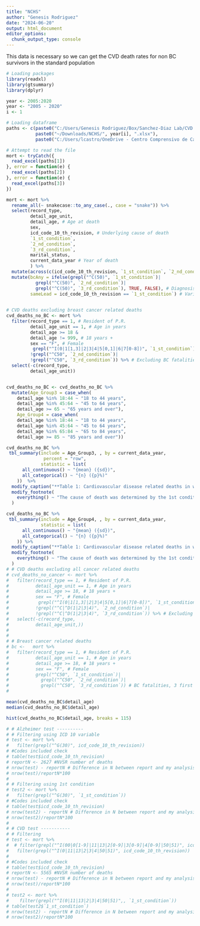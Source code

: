```yaml
---
title: "NCHS"
author: "Genesis Rodriguez"
date: "2024-06-20"
output: html_document
editor_options: 
  chunk_output_type: console
---
```


This data is necessary so we can get the CVD death rates for non BC survivors
in the standard population

```r
# Loading packages
library(readxl)
library(gtsummary)
library(dplyr)

```

```r

year <- 2005:2020
year <- "2005 - 2020"
i <- 1

# Loading dataframe
paths <- c(paste0("C:/Users/Genesis Rodriguez/Box/Sanchez-Diaz Lab/CVD and BC/Defunciones/NCHS/Procesadas/Listas/", year[i], ".xlsx"),
           paste0("~/Downloads/NCHS/", year[i], ".xlsx"),
           paste0("C:/Users/lcastro/OneDrive - Centro Comprensivo de Cancer UPR/projects_shared/BBC/Project_Dra. Carola/Data/NCHS/", year[i], ".xlsx"))

# Attempt to read the file
mort <- tryCatch({
  read_excel(paths[1])
}, error = function(e) {
  read_excel(paths[2])
}, error = function(e) {
  read_excel(paths[3])
})

mort <- mort %>%
  rename_all(~ snakecase::to_any_case(., case = "snake")) %>% 
  select(record_type,
         detail_age_unit, 
         detail_age, # Age at death
         sex,
         icd_code_10_th_revision, # Underlying cause of death
         `1_st_condition`,
         `2_nd_condition`,
         `3_rd_condition`,
         marital_status,
         current_data_year # Year of death
         ) %>% 
  mutate(across(c(icd_code_10_th_revision, `1_st_condition`, `2_nd_condition`, `3_rd_condition`), ~ sub("^(.{3})(.)", "\\1.\\2", .))) %>% # Insert a period after the third character for any 4-character string in `1_st_condition`
  mutate(bcAny = ifelse(grepl("^C(50)", `1_st_condition`)|
           grepl("^C(50)", `2_nd_condition`)|
           grepl("^C(50)", `3_rd_condition`), TRUE, FALSE), # Diagnosis in any level
         sameLead = icd_code_10_th_revision == `1_st_condition`) # Variable that checks if ICD 10 and 1st Condition are the same
         
```


```r

# CVD deaths excluding breast cancer related deaths
cvd_deaths_no_BC <- mort %>%
  filter(record_type == 1, # Resident of P.R.
         detail_age_unit == 1, # Age in years
         detail_age >= 18 &
         detail_age != 999, # 18 years +
         sex == "F", # Female
          grepl("^I(0|1[1,3]|2|3|4|5[0,1]|6|7[0-8])", `1_st_condition`), # CVD fatalities
         !grepl("^C50", `2_nd_condition`)|
         !grepl("^C50", `3_rd_condition`)) %>% # Excluding BC fatalities 
  select(-c(record_type,
         detail_age_unit))


cvd_deaths_no_BC <- cvd_deaths_no_BC %>%
  mutate(Age_Group3 = case_when(
    detail_age %in% 18:44 ~ "18 to 44 years",
    detail_age %in% 45:64 ~ "45 to 64 years",
    detail_age >= 65 ~ "65 years and over"),
    Age_Group4 = case_when(
    detail_age %in% 18:44 ~ "18 to 44 years",
    detail_age %in% 45:64 ~ "45 to 64 years",
    detail_age %in% 65:84 ~ "65 to 84 years",
    detail_age >= 85 ~ "85 years and over"))

cvd_deaths_no_BC %>%
 tbl_summary(include = Age_Group3, , by = current_data_year,
              percent = "row",
             statistic = list(
      all_continuous() ~ "{mean} ({sd})",
      all_categorical() ~ "{n} ({p}%)"
    ))  %>%
  modify_caption("**Table 1: Cardiovascular disease related deaths in women who resided in Puerto Rico by age group**") %>%
  modify_footnote(
    everything() ~ "The cause of death was determined by the 1st condition identified in the death certificate."
  )

cvd_deaths_no_BC %>%
 tbl_summary(include = Age_Group4, , by = current_data_year,
             statistic = list(
      all_continuous() ~ "{mean} ({sd})",
      all_categorical() ~ "{n} ({p}%)"
    )) %>%
  modify_caption("**Table 1: Cardiovascular disease related deaths in women who resided in Puerto Rico by age group**") %>%
  modify_footnote(
    everything() ~ "The cause of death was determined by the 1st condition identified in the death certificate."
  )
# # CVD deaths excluding all cancer related deaths
# cvd_deaths_no_cancer <- mort %>%
#   filter(record_type == 1, # Resident of P.R.
#          detail_age_unit == 1, # Age in years
#          detail_age >= 18, # 18 years +
#          sex == "F", # Female
#           grepl("^I(0|1[1,3]|2|3|4|5[0,1]|6|7[0-8])", `1_st_condition`),
#          !grepl("^C|^D(1|2|3|4)", `2_nd_condition`)|
#          !grepl("^C|^D(1|2|3|4)", `3_rd_condition`)) %>% # Excluding cancer fatalities. Neoplasms: C00-D49
#   select(-c(record_type,
#          detail_age_unit,))
# 
# 
# # Breast cancer related deaths
# bc <-   mort %>%
#   filter(record_type == 1, # Resident of P.R.
#          detail_age_unit == 1, # Age in years
#          detail_age >= 18, # 18 years +
#          sex == "F", # Female
#          grepl("^C50", `1_st_condition`)|
#            grepl("^C50", `2_nd_condition`)|
#            grepl("^C50", `3_rd_condition`)) # BC fatalities, 3 first causes
# 


```

```r

mean(cvd_deaths_no_BC$detail_age)
median(cvd_deaths_no_BC$detail_age)

hist(cvd_deaths_no_BC$detail_age, breaks = 115)
```


```r
# # Alzheimer test ----------
# # Filtering using ICD 10 variable
# test <- mort %>%
#   filter(grepl("^G(30)", icd_code_10_th_revision))
# #Codes included check
# table(test$icd_code_10_th_revision)
# reportN <- 2627 #NVSR number of deaths
# nrow(test) - reportN # Difference in N between report and my analysis
# nrow(test)/reportN*100
# 
# # Filtering using 1st condition
# test2 <- mort %>%
#   filter(grepl("^G(30)", `1_st_condition`))
# #Codes included check
# table(test$icd_code_10_th_revision)
# nrow(test2) - reportN # Difference in N between report and my analysis
# nrow(test2)/reportN*100
# 
# # CVD test -----------
# # Filtering
# test <- mort %>%
#  # filter(grepl("^I(00|0[1-9]|11|13|2[0-9]|3[0-9]|4[0-9]|50|51)", icd_code_10_th_revision))
#   filter(grepl("^I(0|11|13|2|3|4|50|51)", icd_code_10_th_revision))
# 
# #Codes included check
# table(test$icd_code_10_th_revision)
# reportN <- 5565 #NVSR number of deaths
# nrow(test) - reportN # Difference in N between report and my analysis
# nrow(test)/reportN*100
# 
# test2 <- mort %>%
#    filter(grepl("^I(0|11|13|2|3|4|50|51)",, `1_st_condition`))
# table(test2$`1_st_condition`)
# nrow(test2) - reportN # Difference in N between report and my analysis
# nrow(test2)/reportN*100
```
